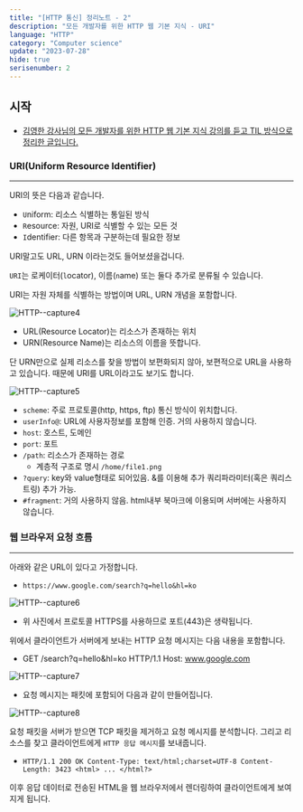 ```yaml
---
title: "[HTTP 통신] 정리노트 - 2"
description: "모든 개발자를 위한 HTTP 웹 기본 지식 - URI"
language: "HTTP"
category: "Computer science"
update: "2023-07-28"
hide: true
serisenumber: 2
---
```


## 시작

- [김영한 강사님의 모든 개발자를 위한 HTTP 웹 기본 지식 강의를 듣고 TIL 방식으로 정리한 글입니다.](https://www.inflearn.com/course/lecture?courseSlug=http-%EC%9B%B9-%EB%84%A4%ED%8A%B8%EC%9B%8C%ED%81%AC&unitId=61388&tab=curriculum)

### URI(Uniform Resource Identifier)
---
URI의 뜻은 다음과 같습니다.
- `U`niform: 리소스 식별하는 통일된 방식
- `R`esource: 자원, URI로 식별할 수 있는 모든 것
- `I`dentifier: 다른 항목과 구분하는데 필요한 정보

URI말고도 URL, URN 이라는것도 들어보셨을겁니다.

`URI`는 로케이터(`l`ocator), 이름(`n`ame) 또는 둘다 추가로 분류될 수 있습니다.

URI는 자원 자체를 식별하는 방법이며 URL, URN 개념을 포함합니다.

![HTTP--capture4](/snippets/http/http4.png)
- URL(Resource Locator)는 리소스가 존재하는 위치
- URN(Resource Name)는 리소스의 이름을 뜻합니다.

단 URN만으로 실제 리소스를 찾을 방법이 보편화되지 않아, 보편적으로 URL을 사용하고 있습니다. 때문에 URI를 URL이라고도 보기도 합니다.

![HTTP--capture5](/snippets/http/http5.png)

- `scheme`: 주로 프로토콜(http, https, ftp) 통신 방식이 위치합니다.
- `userInfo@`: URL에 사용자정보를 포함해 인증. 거의 사용하지 않습니다.  
- `host`: 호스트, 도메인
- `port`: 포트
- `/path`: 리소스가 존재하는 경로
  - 계층적 구조로 명시 `/home/file1.png`
- `?query`: key와 value형태로 되어있음. &를 이용해 추가 쿼리파라미터(혹은 쿼리스트링) 추가 가능.
- `#fragment`: 거의 사용하지 않음. html내부 북마크에 이용되며 서버에는 사용하지 않습니다.

### 웹 브라우저 요청 흐름
---
아래와 같은 URL이 있다고 가정합니다.
- `https://www.google.com/search?q=hello&hl=ko`

![HTTP--capture6](/snippets/http/http6.png)
- 위 사진에서 프로토콜 HTTPS를 사용하므로 포트(443)은 생략됩니다.

위에서 클라이언트가 서버에게 보내는 HTTP 요청 메시지는 다음 내용을 포함합니다.
- GET /search?q=hello&hl=ko HTTP/1.1 Host: www.google.com

![HTTP--capture7](/snippets/http/http7.png)

- 요청 메시지는 패킷에 포함되어 다음과 같이 만들어집니다.

![HTTP--capture8](/snippets/http/http8.png)

요청 패킷을 서버가 받으면 TCP 패킷을 제거하고 요청 메시지를 분석합니다. 그리고 리소스를 찾고 클라이언트에게 `HTTP 응답 메시지`를 보내줍니다.
- `HTTP/1.1 200 OK Content-Type: text/html;charset=UTF-8 Content-Length: 3423 <html> ... </html?>`

이후 응답 데이터로 전송된 HTML을 웹 브라우저에서 렌더링하여 클라이언트에게 보여지게 됩니다.